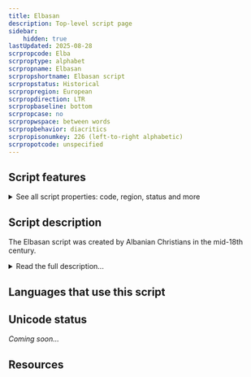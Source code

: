 ```yaml
---
title: Elbasan
description: Top-level script page
sidebar:
    hidden: true
lastUpdated: 2025-08-28
scrpropcode: Elba
scrproptype: alphabet
scrpropname: Elbasan
scrpropshortname: Elbasan script
scrpropstatus: Historical
scrpropregion: European
scrpropdirection: LTR
scrpropbaseline: bottom
scrpropcase: no
scrpropwspace: between words
scrpropbehavior: diacritics
scrpropisonumkey: 226 (left-to-right alphabetic)
scrpropotcode: unspecified
---
```



## Script features

<details>
<summary> See all script properties: code, region, status and more</summary>
<ScriptInfo />
</details>

## Script description

The Elbasan script was created by Albanian Christians in the mid-18th century.

<details>
<summary>Read the full description...</summary>It is known primarily from its use in the Elbasan Gospel Manuscript, the second-oldest manuscript in Albania.

Elbasan was an alphabet written from left to right. Forty letters were used, influenced in part by the Greek and Slavic scripts, but largely novel creations. It is thought that the Greek system of marking certain letters with an overline to indicate a numeric value was also used by Elbasan writers. 

Elbasan is no longer used, the Latin alphabet having been standardized for Albanian in 1909.
</details>

## Languages that use this script

<WsList script='Elba' wsMax='5' />

## Unicode status

_Coming soon..._

## Resources

<ScriptResources detailSummary='seemore' />

